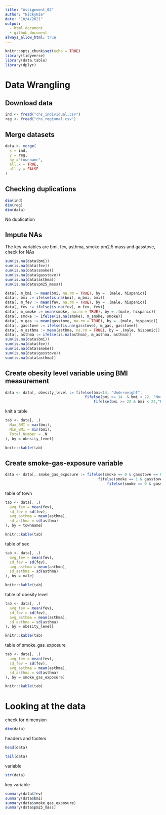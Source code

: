 ```yaml
---
title: "Assignment_02"
author: "NickyNie"
date: "10/4/2021"
output: 
  - html_document
  - github_document
always_allow_html: true
---
```


```r
knitr::opts_chunk$set(echo = TRUE)
library(tidyverse)
library(data.table)
library(dplyr)
```

# Data Wrangling
## Download data
```r
ind <- fread("chs_individual.csv")
reg <- fread("chs_regional.csv")
```

## Merge datasets
```r
data <- merge(
  x = ind,
  y = reg,
  by ="townname",
  all.x = TRUE,
  all.y = FALSE
)
```

## Checking duplications
```r
dim(ind)
dim(reg)
dim(data)
```
No duplication

## Impute NAs
The key variables are bmi, fev, asthma, smoke pm2.5 mass and gasstove, check for NAs
```r
sum(is.na(data$bmi))
sum(is.na(data$fev))
sum(is.na(data$smoke))
sum(is.na(data$gasstove))
sum(is.na(data$asthma))
sum(is.na(data$pm25_mass))
```

```r
data[, m_bmi := mean(bmi, na.rm = TRUE), by = .(male, hispanic)]
data[, bmi := ifelse(is.na(bmi), m_bmi, bmi)]
data[, m_fev := mean(fev, na.rm = TRUE), by = .(male, hispanic)]
data[, fev := ifelse(is.na(fev), m_fev, fev)]
data[, m_smoke := mean(smoke, na.rm = TRUE), by = .(male, hispanic)]
data[, smoke := ifelse(is.na(smoke), m_smoke, smoke)]
data[, m_gas := mean(gasstove, na.rm = TRUE), by = .(male, hispanic)]
data[, gasstove := ifelse(is.na(gasstove), m_gas, gasstove)]
data[, m_asthma := mean(asthma, na.rm = TRUE), by = .(male, hispanic)]
data[, asthma := ifelse(is.na(asthma), m_asthma, asthma)]
sum(is.na(data$bmi))
sum(is.na(data$fev))
sum(is.na(data$smoke))
sum(is.na(data$gasstove))
sum(is.na(data$asthma))
```

## Create obesity level variable using BMI measurement
```r
data <- data[, obesity_level := fifelse(bmi<14, "Underweight",
                                    fifelse(bmi >= 14  & bmi < 22, "Normal",
                                        fifelse(bmi >= 22 & bmi < 24,"Overweight","Obesity")))]
```

knit a table
```r
tab <- data[, .(
  Max_BMI = max(bmi),
  Min_BMI = min(bmi),
  Total_Number = .N
), by = obesity_level]

knitr::kable(tab)
```

## Create smoke-gas-exposure variable
```r
data <- data[, smoke_gas_exposure := fifelse(smoke == 0 & gasstove == 0, "No_Exposure",
                                          fifelse(smoke == 1 & gasstove == 0, "Smoke_Exposure",
                                              fifelse(smoke == 0 & gasstove == 1, "Gas_Exposure","Both_Exposure")))]
```

table of town
```r
tab <- data[, .(
  avg_fev = mean(fev),
  sd_fev = sd(fev),
  avg_asthma = mean(asthma),
  sd_asthma = sd(asthma)
), by = townname]

knitr::kable(tab)
```

table of sex
```r
tab <- data[, .(
  avg_fev = mean(fev),
  sd_fev = sd(fev),
  avg_asthma = mean(asthma),
  sd_asthma = sd(asthma)
), by = male]

knitr::kable(tab)
```

table of obesity level
```r
tab <- data[, .(
  avg_fev = mean(fev),
  sd_fev = sd(fev),
  avg_asthma = mean(asthma),
  sd_asthma = sd(asthma)
), by = obesity_level]

knitr::kable(tab)
```

table of smoke_gas_exposure
```r
tab <- data[, .(
  avg_fev = mean(fev),
  sd_fev = sd(fev),
  avg_asthma = mean(asthma),
  sd_asthma = sd(asthma)
), by = smoke_gas_exposure]

knitr::kable(tab)
```

# Looking at the data
check for dimension
```r
dim(data)
```

headers and footers
```r
head(data)
```



```r
tail(data)
```

variable
```r
str(data)
```
key variable
```r
summary(data$fev)
summary(data$bmi)
summary(data$smoke_gas_exposure)
summary(data$pm25_mass)
```

